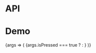 
<Meta title="Packages/Buttons/ToggleIconButton" component={ToggleIconButton} />

# API

<ArgsTable />

# Demo

<Canvas>
  <Story
    name="ToggleIconButton"
    args={{ 'aria-label': 'Label', isBasic: true, isPill: true }}
    argTypes={{
      disabled: { control: 'boolean' },
      isPressed: { control: 'radio', options: [false, true, 'mixed'] }
    }}
  >
    {args => (
      <ToggleIconButton {...args}>
        {args.isPressed === true ? <IconFill /> : <IconStroke />}
      </ToggleIconButton>
    )}
  </Story>
</Canvas>
